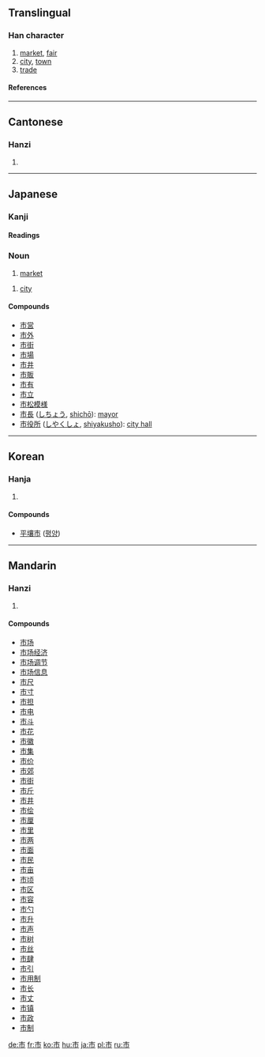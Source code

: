 ==Translingual==
===Han character===
{{Han char|rn=50|rad=巾|as=02|sn=5|four=0022<sub>7</sub>|canj=卜中月 (YLB)}}
# [[market]], [[fair]]
# [[city]], [[town]]
# [[trade]]

====References====
{{Han ref|kx=0328.030|dkj=08775|dj=0632.130|hdz=10729.050|uh=5E02|ud=24066|bh=A5AB|bd=42411}}

----
==Cantonese==
===Hanzi===
{{yue-hanzi|jyut=|y=si5}}
# {{defn|Cantonese}}
----

== Japanese ==

===Kanji===
{{ja-kanji|grade=2|rs=巾02}}
====Readings====
{{ja-readings|on=[[し]] ([[shi]])|kun=[[いち]] ([[ichi]])}}

===Noun===
{{ja-noun|k|count=|hira=いち|kata=|rom=ichi|kanji=|kyu=|shin=|hidx=}}
# [[market]]
{{ja-noun|k|count=|hira=し|kata=|rom=shi|kanji=|kyu=|shin=|hidx=}}
# [[city]]

====Compounds====
*[[市営]]
*[[市外]]
*[[市街]]
*[[市場]]
*[[市井]]
*[[市販]]
*[[市有]]
*[[市立]]
*[[市松模様]]
*[[市長]] ([[しちょう]], [[shichō]]): [[mayor]]
*[[市役所]] ([[しやくしょ]], [[shiyakusho]]): [[city hall]]

----

==Korean==
===Hanja===
{{ko-hanja|hangeul=[[시]]|eumhun=저자|rv=si|mr=si}}
# {{defn|Korean}}

====Compounds====
* [[平壤市]] ([[평양]])

----
==Mandarin==
===Hanzi===
{{cmn-hanzi|pin=[[shì]] (shi4)|wg=shih<sup>4</sup>}}
# {{defn|Mandarin}}

====Compounds====
*[[市场]]
*[[市场经济]]
*[[市场调节]]
*[[市场信息]]
*[[市尺]]
*[[市寸]]
*[[市担]]
*[[市电]]
*[[市斗]]
*[[市花]]
*[[市徽]]
*[[市集]]
*[[市价]]
*[[市郊]]
*[[市街]]
*[[市斤]]
*[[市井]]
*[[市侩]]
*[[市厘]]
*[[市里]]
*[[市两]]
*[[市面]]
*[[市民]]
*[[市亩]]
*[[市顷]]
*[[市区]]
*[[市容]]
*[[市勺]]
*[[市升]]
*[[市声]]
*[[市树]]
*[[市丝]]
*[[市肆]]
*[[市引]]
*[[市用制]]
*[[市长]]
*[[市丈]]
*[[市镇]]
*[[市政]]
*[[市制]]

[[de:市]]
[[fr:市]]
[[ko:市]]
[[hu:市]]
[[ja:市]]
[[pl:市]]
[[ru:市]]
